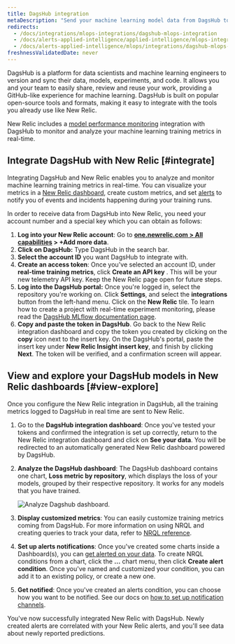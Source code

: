 ```yaml
---
title: DagsHub integration
metaDescription: "Send your machine learning model data from DagsHub to New Relic to understand your model's performance."
redirects:
  - /docs/integrations/mlops-integrations/dagshub-mlops-integration
  - /docs/alerts-applied-intelligence/applied-intelligence/mlops-integrations/dagshub-mlops-integration
  - /docs/alerts-applied-intelligence/mlops/integrations/dagshub-mlops-integration
freshnessValidatedDate: never
---
```


DagsHub is a platform for data scientists and machine learning engineers to version and sync their data, models, experiments, and code. It allows you and your team to easily share, review and reuse your work, providing a GitHub-like experience for machine learning. DagsHub is built on popular open-source tools and formats, making it easy to integrate with the tools you already use like New Relic.

New Relic includes a [model performance monitoring](/docs/alerts-applied-intelligence/mlops/get-started/intro-mlops/) integration with DagsHub to monitor and analyze your machine learning training metrics in real-time.

## Integrate DagsHub with New Relic [#integrate]

Integrating DagsHub and New Relic enables you to analyze and monitor machine learning training metrics in real-time. You can visualize your metrics in a [New Relic dashboard](/docs/query-your-data/explore-query-data/dashboards/introduction-dashboards/), create custom metrics, and set [alerts](/docs/alerts-applied-intelligence/new-relic-alerts/learn-alerts/introduction-alerts/) to notify you of events and incidents happening during your training runs.

In order to receive data from DagsHub into New Relic, you need your account number and a special key which you can obtain as follows:

1. <DNT>**Log into your New Relic account**</DNT>: Go to <DNT>**[one.newrelic.com > All capabilities](https://one.newrelic.com/all-capabilities) > +Add more data**</DNT>.
2. <DNT>**Click on DagsHub:**</DNT> Type DagsHub in the search bar.
3. <DNT>**Select the account ID**</DNT> you want DagsHub to integrate with.
4. <DNT>**Create an access token**</DNT>: Once you've selected an account ID, under <DNT>**real-time training metrics**</DNT>, click <DNT>**Create an API key**</DNT> . This will be your new telemetry API key. Keep the New Relic page open for future steps.
5. <DNT>**Log into the DagsHub portal:**</DNT> Once you're logged in, select the repository you're working on. Click <DNT>**Settings**</DNT>, and select the <DNT>**integrations**</DNT> button from the left-hand menu. Click on the <DNT>**New Relic**</DNT> tile. To learn how to create a project with real-time experiment monitoring, please read the [DagsHub MLflow documentation page](https://dagshub.com/docs/integration_guide/mlflow_tracking/).
6. <DNT>**Copy and paste the token in DagsHub**</DNT>. Go back to the New Relic integration dashboard and copy the token you created by clicking on the <DNT>**copy**</DNT> icon next to the insert key. On the DagsHub's portal, paste the insert key under <DNT>**New Relic Insight insert key**</DNT>, and finish by clicking <DNT>**Next**</DNT>. The token will be verified, and a confirmation screen will appear.

<InstallFeedback/>

## View and explore your DagsHub models in New Relic dashboards [#view-explore]

Once you configure the New Relic integration in DagsHub, all the training metrics logged to DagsHub in real time are sent to New Relic.

1. Go to the <DNT>**DagsHub integration dashboard**</DNT>: Once you've tested your tokens and confirmed the integration is set up correctly, return to the New Relic integration dashboard and click on <DNT>**See your data**</DNT>. You will be redirected to an automatically generated New Relic dashboard powered by DagsHub.

2. <DNT>**Analyze the DagsHub dashboard**</DNT>: The DagsHub dashboard contains one chart, <DNT>**Loss metric by repository**</DNT>, which displays the loss of your models, grouped by their respective repository. It works for any models that you have trained.

   <img
     title="Analyze Dagshub dashboard"
     alt="Analyze Dagshub dashboard."
     src="/images/model-performance-monitoring_screenshot-crop_dasgshub-dashboard.webp"
   />

3. <DNT>**Display customized metrics**</DNT>: You can easily customize training metrics coming from DagsHub. For more information on using NRQL and creating queries to track your data, refer to [NRQL reference](/docs/query-your-data/nrql-new-relic-query-language/get-started/nrql-syntax-clauses-functions/).

4. <DNT>**Set up alerts notifications**</DNT>: Once you've created some charts inside a Dashboard(s), you can [get alerted on your data](/docs/alerts-applied-intelligence/new-relic-alerts/alert-policies/create-edit-or-find-alert-policy/). To create NRQL <InlinePopover type="alerts"/> conditions from a chart, click the <DNT>**...**</DNT> chart menu, then click <DNT>**Create alert condition**</DNT>. Once you've named and customized your condition, you can add it to an existing policy, or create a new one.

5. <DNT>**Get notified**</DNT>: Once you've created an alerts condition, you can choose how you want to be notified. See our docs on [how to set up notification channels](/docs/alerts-applied-intelligence/new-relic-alerts/alert-notifications/notification-channels-control-where-send-alerts/).

You've now successfully integrated New Relic with DagsHub. Newly created alerts are correlated with your New Relic alerts, and you'll see data about newly reported predictions.

